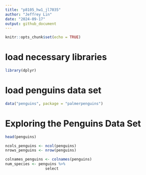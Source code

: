```yaml
---
title: "p8105_hw1_jl7035"
author: "Jeffrey Lin"
date: "2024-09-17"
output: github_document
---
```


```r
knitr::opts_chunk$set(echo = TRUE)
```

# load necessary libraries
```r
library(dplyr)
```


# load penguins data set
```r
data("penguins", package = "palmerpenguins")

```



# Exploring the Penguins Data Set
```r
head(penguins)

ncols_penguins <- ncol(penguins)
nrows_penguins <- nrow(penguins)

colnames_penguins <- colnames(penguins)
num_species <- penguins %>%
                  select



```

